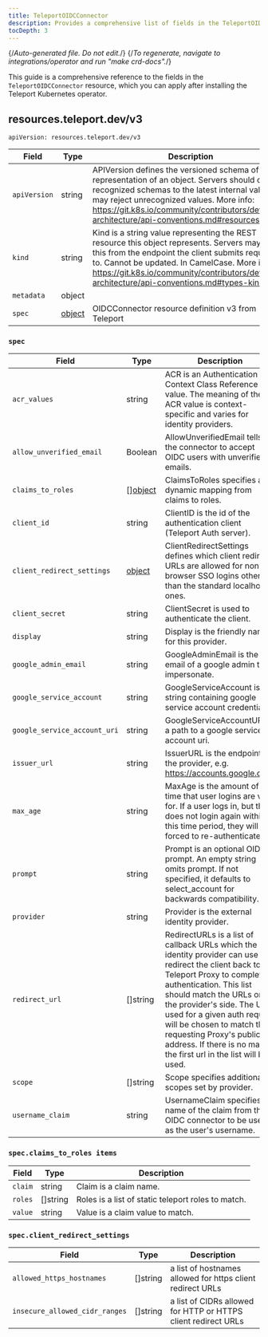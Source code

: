 ```yaml
---
title: TeleportOIDCConnector
description: Provides a comprehensive list of fields in the TeleportOIDCConnector resource available through the Teleport Kubernetes operator
tocDepth: 3
---
```


{/*Auto-generated file. Do not edit.*/}
{/*To regenerate, navigate to integrations/operator and run "make crd-docs".*/}

This guide is a comprehensive reference to the fields in the `TeleportOIDCConnector`
resource, which you can apply after installing the Teleport Kubernetes operator.


## resources.teleport.dev/v3

`apiVersion: resources.teleport.dev/v3`

|Field|Type|Description|
|---|---|---|
|`apiVersion`|string|APIVersion defines the versioned schema of this representation of an object. Servers should convert recognized schemas to the latest internal value, and may reject unrecognized values. More info: https://git.k8s.io/community/contributors/devel/sig-architecture/api-conventions.md#resources|
|`kind`|string|Kind is a string value representing the REST resource this object represents. Servers may infer this from the endpoint the client submits requests to. Cannot be updated. In CamelCase. More info: https://git.k8s.io/community/contributors/devel/sig-architecture/api-conventions.md#types-kinds|
|`metadata`|object||
|`spec`|[object](#spec)|OIDCConnector resource definition v3 from Teleport|

### `spec`

|Field|Type|Description|
|---|---|---|
|`acr_values`|string|ACR is an Authentication Context Class Reference value. The meaning of the ACR value is context-specific and varies for identity providers.|
|`allow_unverified_email`|Boolean|AllowUnverifiedEmail tells the connector to accept OIDC users with unverified emails.|
|`claims_to_roles`|[][object](#specclaims_to_roles-items)|ClaimsToRoles specifies a dynamic mapping from claims to roles.|
|`client_id`|string|ClientID is the id of the authentication client (Teleport Auth server).|
|`client_redirect_settings`|[object](#specclient_redirect_settings)|ClientRedirectSettings defines which client redirect URLs are allowed for non-browser SSO logins other than the standard localhost ones.|
|`client_secret`|string|ClientSecret is used to authenticate the client.|
|`display`|string|Display is the friendly name for this provider.|
|`google_admin_email`|string|GoogleAdminEmail is the email of a google admin to impersonate.|
|`google_service_account`|string|GoogleServiceAccount is a string containing google service account credentials.|
|`google_service_account_uri`|string|GoogleServiceAccountURI is a path to a google service account uri.|
|`issuer_url`|string|IssuerURL is the endpoint of the provider, e.g. https://accounts.google.com.|
|`max_age`|string|MaxAge is the amount of time that user logins are valid for. If a user logs in, but then does not login again within this time period, they will be forced to re-authenticate.|
|`prompt`|string|Prompt is an optional OIDC prompt. An empty string omits prompt. If not specified, it defaults to select_account for backwards compatibility.|
|`provider`|string|Provider is the external identity provider.|
|`redirect_url`|[]string|RedirectURLs is a list of callback URLs which the identity provider can use to redirect the client back to the Teleport Proxy to complete authentication. This list should match the URLs on the provider's side. The URL used for a given auth request will be chosen to match the requesting Proxy's public address. If there is no match, the first url in the list will be used.|
|`scope`|[]string|Scope specifies additional scopes set by provider.|
|`username_claim`|string|UsernameClaim specifies the name of the claim from the OIDC connector to be used as the user's username.|

### `spec.claims_to_roles items`

|Field|Type|Description|
|---|---|---|
|`claim`|string|Claim is a claim name.|
|`roles`|[]string|Roles is a list of static teleport roles to match.|
|`value`|string|Value is a claim value to match.|

### `spec.client_redirect_settings`

|Field|Type|Description|
|---|---|---|
|`allowed_https_hostnames`|[]string|a list of hostnames allowed for https client redirect URLs|
|`insecure_allowed_cidr_ranges`|[]string|a list of CIDRs allowed for HTTP or HTTPS client redirect URLs|

